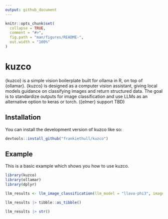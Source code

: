 ```yaml
---
output: github_document
---
```


<!-- README.md is generated from README.Rmd. Please edit that file -->

```r
knitr::opts_chunk$set(
  collapse = TRUE,
  comment = "#>",
  fig.path = "man/figures/README-",
  out.width = "100%"
)
```

# kuzco

<!-- badges: start -->
<!-- badges: end -->

{kuzco} is a simple vision boilerplate built for ollama in R, on top of {ollamar}. {kuzco} is designed as a computer vision assistant, giving local models guidance on classifying images and return structured data. The goal is to standardize outputs for image classification and use LLMs as an alternative option to keras or torch. ({elmer} support TBD)

## Installation

You can install the development version of kuzco like so:

``` r
devtools::install_github("frankiethull/kuzco")
```

## Example

This is a basic example which shows you how to use kuzco.
```r
library(kuzco)
library(ollamar)
library(dplyr)

llm_results <- llm_image_classification(llm_model = "llava-phi3", image = "inst/img/test_img.jpg")
```

```r
llm_results |> tibble::as_tibble()
```

```r
llm_results |> str()
```

